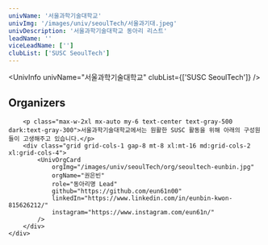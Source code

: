 ```yaml
---
univName: '서울과학기술대학교'
univImg: '/images/univ/seoulTech/서울과기대.jpeg'
univDescription: '서울과학기술대학교 동아리 리스트'
leadName: ''
viceLeadName: ['']
clubList: ['SUSC SeoulTech']
---
```




<UnivInfo
	univName="서울과학기술대학교"
	clubList={['SUSC SeoulTech']}
/>



<section class="bg-white dark:bg-gray-900">
	<div class="container px-6 py-10 mx-auto">
		<h1 class="text-2xl font-semibold text-center text-gray-800 capitalize lg:text-3xl dark:text-white">Organizers</h1>

		<p class="max-w-2xl mx-auto my-6 text-center text-gray-500 dark:text-gray-300">서울과학기술대학교에서는 원활한 SUSC 활동을 위해 아래의 구성원들이 고생해주고 있습니다.</p>
		<div class="grid grid-cols-1 gap-8 mt-8 xl:mt-16 md:grid-cols-2 xl:grid-cols-4">
			<UnivOrgCard
				orgImg="/images/univ/seoulTech/org/seoultech-eunbin.jpg"
				orgName="권은빈"
				role="동아리명 Lead"
				github="https://github.com/eun61n00"
				linkedIn="https://www.linkedin.com/in/eunbin-kwon-815626212/"
				instagram="https://www.instagram.com/eun61n/"
			/>
		</div>
	</div>
</section>